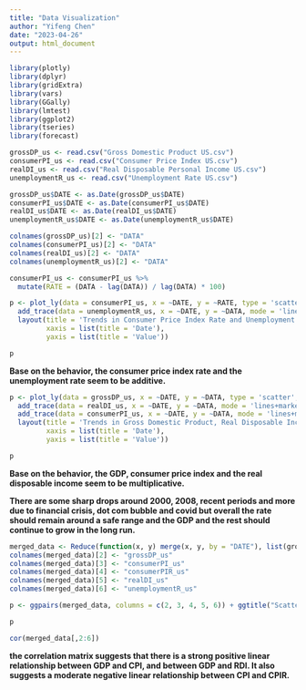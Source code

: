 ```yaml
---
title: "Data Visualization"
author: "Yifeng Chen"
date: "2023-04-26"
output: html_document
---
```


```r
library(plotly)
library(dplyr)
library(gridExtra)
library(vars)
library(GGally)
library(lmtest)
library(ggplot2)
library(tseries)
library(forecast)
```

```r
grossDP_us <- read.csv("Gross Domestic Product US.csv")
consumerPI_us <- read.csv("Consumer Price Index US.csv")
realDI_us <- read.csv("Real Disposable Personal Income US.csv")
unemploymentR_us <- read.csv("Unemployment Rate US.csv")
```

```r
grossDP_us$DATE <- as.Date(grossDP_us$DATE)
consumerPI_us$DATE <- as.Date(consumerPI_us$DATE)
realDI_us$DATE <- as.Date(realDI_us$DATE)
unemploymentR_us$DATE <- as.Date(unemploymentR_us$DATE)
```

```r
colnames(grossDP_us)[2] <- "DATA"
colnames(consumerPI_us)[2] <- "DATA"
colnames(realDI_us)[2] <- "DATA"
colnames(unemploymentR_us)[2] <- "DATA"
```

```r
consumerPI_us <- consumerPI_us %>%
  mutate(RATE = (DATA - lag(DATA)) / lag(DATA) * 100)
```

```r
p <- plot_ly(data = consumerPI_us, x = ~DATE, y = ~RATE, type = 'scatter', mode = 'lines+markers', name = 'ConsumerPIR_us') %>%
  add_trace(data = unemploymentR_us, x = ~DATE, y = ~DATA, mode = 'lines+markers', name = 'UnemploymentR_us') %>%
  layout(title = 'Trends in Consumer Price Index Rate and Unemployment Rate in the US',
         xaxis = list(title = 'Date'),
         yaxis = list(title = 'Value'))

p
```

**Base on the behavior, the consumer price index rate and the unemployment rate seem to be additive.**

```r
p <- plot_ly(data = grossDP_us, x = ~DATE, y = ~DATA, type = 'scatter', mode = 'lines+markers', name = 'grossDP_us') %>%
  add_trace(data = realDI_us, x = ~DATE, y = ~DATA, mode = 'lines+markers', name = 'realDI_us') %>%
  add_trace(data = consumerPI_us, x = ~DATE, y = ~DATA, mode = 'lines+markers', name = 'consumerPI_us') %>%
  layout(title = 'Trends in Gross Domestic Product, Real Disposable Income, and Consumer Price Index in the US',
         xaxis = list(title = 'Date'),
         yaxis = list(title = 'Value'))

p
```

**Base on the behavior, the GDP, consumer price index and the real disposable income seem to be multiplicative.**

**There are some sharp drops around 2000, 2008, recent periods and more due to financial crisis, dot com bubble and covid but overall the rate should remain around a safe range and the GDP and the rest should continue to grow in the long run.**

```r
merged_data <- Reduce(function(x, y) merge(x, y, by = "DATE"), list(grossDP_us, consumerPI_us, realDI_us, unemploymentR_us))
colnames(merged_data)[2] <- "grossDP_us"
colnames(merged_data)[3] <- "consumerPI_us"
colnames(merged_data)[4] <- "consumerPIR_us"
colnames(merged_data)[5] <- "realDI_us"
colnames(merged_data)[6] <- "unemploymentR_us"
```

```r
p <- ggpairs(merged_data, columns = c(2, 3, 4, 5, 6)) + ggtitle("Scatterplot Matrix of all variables")

p
```

```r
cor(merged_data[,2:6])
```

**the correlation matrix suggests that there is a strong positive linear relationship between GDP and CPI, and between GDP and RDI. It also suggests a moderate negative linear relationship between CPI and CPIR.**